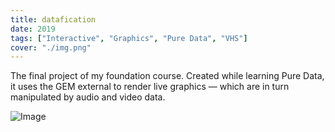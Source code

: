 ```yaml
---
title: datafication
date: 2019
tags: ["Interactive", "Graphics", "Pure Data", "VHS"]
cover: "./img.png"
---
```


The final project of my foundation course. Created while learning Pure Data,
it uses the GEM external to render live graphics — which are in turn manipulated
by audio and video data.

![Image](./img.png)
